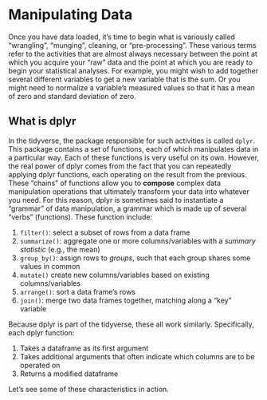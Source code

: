 # Manipulating Data {#sec-dplyr}

Once you have data loaded, it's time to begin what is variously called "wrangling", "munging", cleaning, or "pre-processing".  These various terms refer to the activities that are almost always necessary between the point at which you acquire your "raw" data and the point at which you are ready to begin your statistical analyses.  For example, you might wish to add together several different variables to get a new variable that is the sum. Or you might need to normalize a variable's measured values so that it has a mean of zero and standard deviation of zero.

## What is dplyr

In the tidyverse, the package responsible for such activities is called `dplyr`. This package contains a set of functions, each of which manipulates data in a particular way.  Each of these functions is very useful on its own. However, the real power of dplyr comes from the fact that you can repeatedly applying dplyr functions, each operating on the result from the previous. These "chains" of functions allow you to **compose** complex data manipulation operations that ultimately transform your data into whatever you need.  For this reason, dplyr is sometimes said to instantiate a "grammar" of data manipulation, a grammar which is made up of several "verbs" (functions).  These function include:

1. `filter()`: select a subset of rows from a data frame
1. `summarize()`: aggregate one or more columns/variables with a *summary statistic* (e.g., the mean)
1. `group_by()`: assign rows to *groups*, such that each group shares some values in common
1. `mutate()` create new columns/variables based on existing columns/variables
1. `arrange()`: sort a data frame's rows
1. `join()`: merge two data frames together, matching along a "key" variable

Because dplyr is part of the tidyverse, these all work similarly.  Specifically, each dplyr function:

1. Takes a dataframe as its first argument
1. Takes additional arguments that often indicate which columns are to be operated on
1. Returns a modified dataframe

Let's see some of these characteristics in action.

